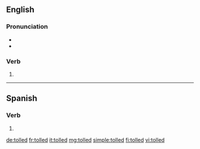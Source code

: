 ==English==

===Pronunciation===
* {{rhymes|əʊld|lang=en}}
* {{homophones|lang=en|told}}

===Verb===
{{head|en|verb form}}

# {{en-past of|toll}}

----

==Spanish==

===Verb===
{{head|es|verb form}}

# {{es-verb form of|ending=er|mood=imperative|sense=affirmative|pers=2|formal=no|number=plural|toller|region=Spain}}

[[de:tolled]]
[[fr:tolled]]
[[it:tolled]]
[[mg:tolled]]
[[simple:tolled]]
[[fi:tolled]]
[[vi:tolled]]